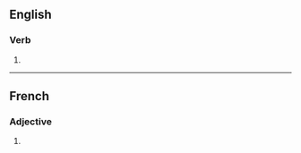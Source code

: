 {{also|infusés}}

==English==

===Verb===
{{head|en|verb form}}

# {{en-third-person singular of|infuse}}

----

==French==

===Adjective===
{{fr-adj-form}}

# {{feminine plural of|infus|lang=fr}}